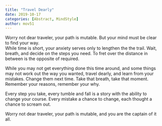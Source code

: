 ```yaml
---
title: "Travel Dearly"
date: 2019-10-17
categories: [Abstract, MindStyle]
author: mov51
---
```


Worry not dear traveler, your path is mutable. But your mind must be clear to find your way.  
While time is short, your anxiety serves only to lengthen the the trail. Wait, breath, and decide on the steps you need. To fret over the distance in between is the opposite of required.  
  
While you may not get everything done this time around, and some things may not work out the way you wanted, travel dearly, and learn from your mistakes. Change them next time. Take that breath, take that moment. Remember your reasons, remember your why.  
  
Every step you take, every tumble and fall is a story with the ability to change your course. Every mistake a chance to change, each thought a chance to scream out.  
  
Worry not dear traveler, your path is mutable, and you are the captain of it all.  
